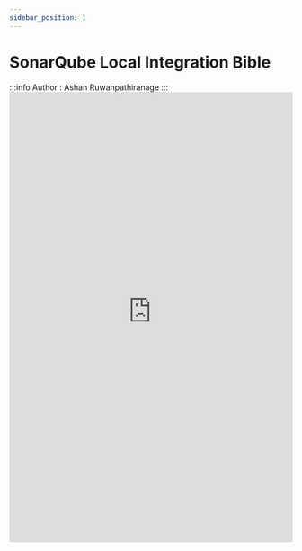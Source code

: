 ```yaml
---
sidebar_position: 1
---
```


# SonarQube Local Integration Bible
:::info
Author : Ashan Ruwanpathiranage 
:::
<embed
      src="https://redback-operations.github.io/redback-documentation/pdf/SonarQube-Local-Integration-Bible.pdf"
      type="application/pdf"
      width="100%"
      height="800px"
/>

